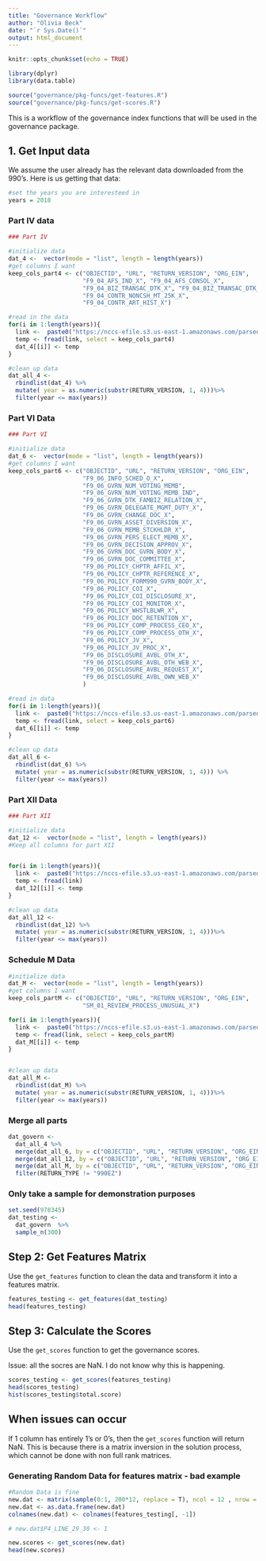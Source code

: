 ```yaml
---
title: "Governance Workflow"
author: "Olivia Beck"
date: "`r Sys.Date()`"
output: html_document
---
```


```r
knitr::opts_chunk$set(echo = TRUE)

library(dplyr)
library(data.table)

source("governance/pkg-funcs/get-features.R")
source("governance/pkg-funcs/get-scores.R")

```

This is a workflow of the governance index functions that will be used in the governance package. 

## 1. Get Input data 

We assume the user already has the relevant data downloaded from the 990's. Here is us getting that data: 

```r
#set the years you are interesteed in
years = 2018

```


### Part IV data 

```r
### Part IV 

#initialize data
dat_4 <-  vector(mode = "list", length = length(years))
#get columns I want 
keep_cols_part4 <- c("OBJECTID", "URL", "RETURN_VERSION", "ORG_EIN", 
                     "F9_04_AFS_IND_X", "F9_04_AFS_CONSOL_X",
                     "F9_04_BIZ_TRANSAC_DTK_X", "F9_04_BIZ_TRANSAC_DTK_FAM_X", "F9_04_BIZ_TRANSAC_DTK_ENTITY_X",
                     "F9_04_CONTR_NONCSH_MT_25K_X", 
                     "F9_04_CONTR_ART_HIST_X")

#read in the data
for(i in 1:length(years)){
  link <-  paste0("https://nccs-efile.s3.us-east-1.amazonaws.com/parsed/F9-P04-T00-REQUIRED-SCHEDULES-", years[i], ".csv")
  temp <- fread(link, select = keep_cols_part4) 
  dat_4[[i]] <- temp
}

#clean up data
dat_all_4 <- 
  rbindlist(dat_4) %>% 
  mutate( year = as.numeric(substr(RETURN_VERSION, 1, 4)))%>% 
  filter(year <= max(years))
```

### Part VI Data

```r
### Part VI 

#initialize data
dat_6 <-  vector(mode = "list", length = length(years))
#get columns I want 
keep_cols_part6 <- c("OBJECTID", "URL", "RETURN_VERSION", "ORG_EIN", 
                     "F9_06_INFO_SCHED_O_X", 
                     "F9_06_GVRN_NUM_VOTING_MEMB",
                     "F9_06_GVRN_NUM_VOTING_MEMB_IND", 
                     "F9_06_GVRN_DTK_FAMBIZ_RELATION_X", 
                     "F9_06_GVRN_DELEGATE_MGMT_DUTY_X",
                     "F9_06_GVRN_CHANGE_DOC_X", 
                     "F9_06_GVRN_ASSET_DIVERSION_X",
                     "F9_06_GVRN_MEMB_STCKHLDR_X", 
                     "F9_06_GVRN_PERS_ELECT_MEMB_X",
                     "F9_06_GVRN_DECISION_APPROV_X",
                     "F9_06_GVRN_DOC_GVRN_BODY_X",
                     "F9_06_GVRN_DOC_COMMITTEE_X",
                     "F9_06_POLICY_CHPTR_AFFIL_X",
                     "F9_06_POLICY_CHPTR_REFERENCE_X",
                     "F9_06_POLICY_FORM990_GVRN_BODY_X",
                     "F9_06_POLICY_COI_X",
                     "F9_06_POLICY_COI_DISCLOSURE_X",
                     "F9_06_POLICY_COI_MONITOR_X",
                     "F9_06_POLICY_WHSTLBLWR_X",
                     "F9_06_POLICY_DOC_RETENTION_X",
                     "F9_06_POLICY_COMP_PROCESS_CEO_X",
                     "F9_06_POLICY_COMP_PROCESS_OTH_X",
                     "F9_06_POLICY_JV_X",
                     "F9_06_POLICY_JV_PROC_X",
                     "F9_06_DISCLOSURE_AVBL_OTH_X",
                     "F9_06_DISCLOSURE_AVBL_OTH_WEB_X",
                     "F9_06_DISCLOSURE_AVBL_REQUEST_X",
                     "F9_06_DISCLOSURE_AVBL_OWN_WEB_X"
                     )

#read in data
for(i in 1:length(years)){
  link <-  paste0("https://nccs-efile.s3.us-east-1.amazonaws.com/parsed/F9-P06-T00-GOVERNANCE-", years[i], ".csv")
  temp <- fread(link, select = keep_cols_part6) 
  dat_6[[i]] <- temp
}

#clean up data
dat_all_6 <- 
  rbindlist(dat_6) %>% 
  mutate( year = as.numeric(substr(RETURN_VERSION, 1, 4))) %>% 
  filter(year <= max(years))
```


### Part XII Data

```r
### Part XII

#initialize data
dat_12 <-  vector(mode = "list", length = length(years))
#Keep all columns for part XII


for(i in 1:length(years)){
  link <-  paste0("https://nccs-efile.s3.us-east-1.amazonaws.com/parsed/F9-P12-T00-FINANCIAL-REPORTING-", years[i], ".csv")
  temp <- fread(link) 
  dat_12[[i]] <- temp
}

#clean up data
dat_all_12 <- 
  rbindlist(dat_12) %>% 
  mutate( year = as.numeric(substr(RETURN_VERSION, 1, 4)))%>% 
  filter(year <= max(years))


```

### Schedule M Data

```r
#initialize data
dat_M <-  vector(mode = "list", length = length(years))
#get columns I want 
keep_cols_partM <- c("OBJECTID", "URL", "RETURN_VERSION", "ORG_EIN", 
                     "SM_01_REVIEW_PROCESS_UNUSUAL_X")

for(i in 1:length(years)){
  link <-  paste0("https://nccs-efile.s3.us-east-1.amazonaws.com/parsed/SM-P01-T00-NONCASH-CONTRIBUTIONS-", years[i], ".csv")
  temp <- fread(link, select = keep_cols_partM) 
  dat_M[[i]] <- temp
}


#clean up data
dat_all_M <- 
  rbindlist(dat_M) %>% 
  mutate( year = as.numeric(substr(RETURN_VERSION, 1, 4)))%>% 
  filter(year <= max(years))
```


### Merge all parts 

```r
dat_govern <-
  dat_all_4 %>% 
  merge(dat_all_6, by = c("OBJECTID", "URL", "RETURN_VERSION", "ORG_EIN", "year")) %>% 
  merge(dat_all_12, by = c("OBJECTID", "URL", "RETURN_VERSION", "ORG_EIN", "year")) %>% 
  merge(dat_all_M, by = c("OBJECTID", "URL", "RETURN_VERSION", "ORG_EIN", "year")) %>% 
  filter(RETURN_TYPE != "990EZ")
```

### Only take a sample for demonstration purposes

```r
set.seed(978345)
dat_testing <- 
  dat_govern  %>% 
  sample_n(300)
```



## Step 2: Get Features Matrix 

Use the `get_features` function to clean the data and transform it into a features matrix. 

```r
features_testing <- get_features(dat_testing)
head(features_testing)
```


## Step 3: Calculate the Scores 

Use the `get_scores` function to get the governance scores. 

Issue: all the socres are NaN. I do not know why this is happening. 

```r
scores_testing <- get_scores(features_testing)
head(scores_testing)
hist(scores_testing$total.score)
```

## When issues can occur

If 1 column has entirely 1's or 0's, then the `get_scores` function will return NaN. This is because there is a matrix inversion in the solution process, which cannot be done with non full rank matrices. 

### Generating Random Data for features matrix - bad example

```r
#Random Data is fine 
new.dat <- matrix(sample(0:1, 200*12, replace = T), ncol = 12 , nrow = 200)
new.dat <- as.data.frame(new.dat)
colnames(new.dat) <- colnames(features_testing[, -1])

# new.dat$P4_LINE_29_30 <- 1

new.scores <- get_scores(new.dat)
head(new.scores)

```
